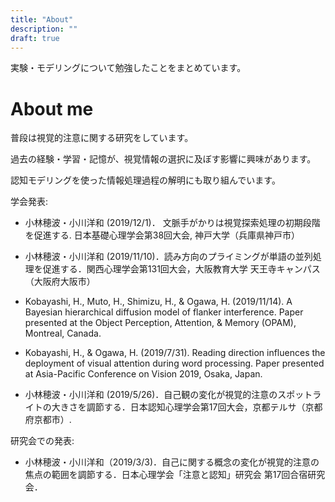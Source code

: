 ```yaml
---
title: "About"
description: ""
draft: true
---
```


実験・モデリングについて勉強したことをまとめています。

# About me

普段は視覚的注意に関する研究をしています。

過去の経験・学習・記憶が、視覚情報の選択に及ぼす影響に興味があります。

認知モデリングを使った情報処理過程の解明にも取り組んでいます。



学会発表:

- 小林穂波・小川洋和 (2019/12/1)． 文脈手がかりは視覚探索処理の初期段階を促進する. 日本基礎心理学会第38回大会, 神戸大学（兵庫県神戸市）

- 小林穂波・小川洋和 (2019/11/10)．読み方向のプライミングが単語の並列処理を促進する．関西心理学会第131回大会，大阪教育大学 天王寺キャンパス（大阪府大阪市）

- Kobayashi, H., Muto, H., Shimizu, H., & Ogawa, H. (2019/11/14). A Bayesian hierarchical diffusion model of flanker interference. Paper presented at the Object Perception, Attention, & Memory (OPAM), Montreal, Canada.

- Kobayashi, H., & Ogawa, H. (2019/7/31). Reading direction influences the deployment of visual attention during word processing. Paper presented at Asia-Pacific Conference on Vision 2019, Osaka, Japan.

- 小林穂波・小川洋和 (2019/5/26)．自己観の変化が視覚的注意のスポットライトの大きさを調節する．日本認知心理学会第17回大会，京都テルサ（京都府京都市）. 


研究会での発表:

- 小林穂波・小川洋和（2019/3/3)．自己に関する概念の変化が視覚的注意の焦点の範囲を調節する．日本心理学会「注意と認知」研究会 第17回合宿研究会．